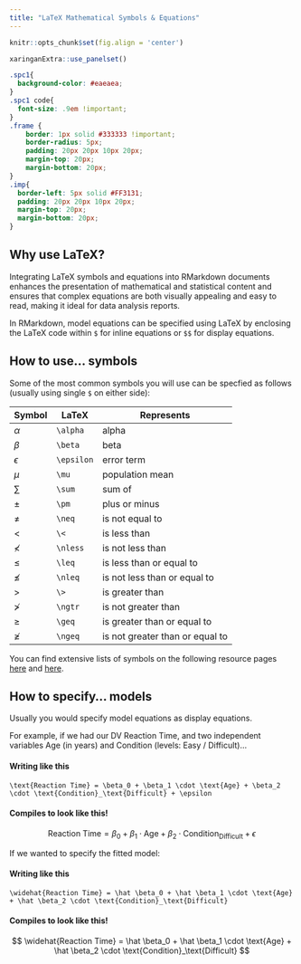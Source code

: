 ```yaml
---
title: "LaTeX Mathematical Symbols & Equations"
---
```


```r
knitr::opts_chunk$set(fig.align = 'center')
```

```r
xaringanExtra::use_panelset()
```


```css
.spc1{
  background-color: #eaeaea;
}
.spc1 code{
  font-size: .9em !important;
}
.frame {
    border: 1px solid #333333 !important; 
    border-radius: 5px; 
    padding: 20px 20px 10px 20px; 
    margin-top: 20px; 
    margin-bottom: 20px; 
}
.imp{
  border-left: 5px solid #FF3131;
  padding: 20px 20px 10px 20px; 
  margin-top: 20px; 
  margin-bottom: 20px; 
}
```

## Why use LaTeX?
  
Integrating LaTeX symbols and equations into RMarkdown documents enhances the presentation of mathematical and statistical content and ensures that complex equations are both visually appealing and easy to read, making it ideal for data analysis reports.

In RMarkdown, model equations can be specified using LaTeX by enclosing the LaTeX code within `$` for inline equations or `$$` for display equations.

## How to use... symbols
  
Some of the most common symbols you will use can be specfied as follows (usually using single `$` on either side):

| Symbol        | LaTeX                          | Represents |
|---------------|--------------------------------|------------|
| $\alpha$      |  `\alpha`  |                          alpha   |   
| $\beta$       |  `\beta`  |                           beta    |   
| $\epsilon$    |  `\epsilon`  |                     error term |         
| $\mu$         |  `\mu`  |                     population mean |   
| $\sum$        |  `\sum`  |                     sum of         |  
| $\pm$        |  `\pm`  |                     plus or minus    |  
| $\neq$        |  `\neq`  |                   is not equal to  |  
| $<$           |  `\<`  |                     is less than     |   
| $\nless$      |  `\nless`  |                is not less than  |  
| $\leq$        |  `\leq`  |         is less than or equal to   |  
| $\nleq$       |  `\nleq`  |    is not less than or equal to   |
| $>$           |  `\>`  |                     is greater than  |   
| $\ngtr$       |  `\ngtr`  |              is not greater than  |  
| $\geq$        |  `\geq`  |      is greater than or equal to   |  
| $\ngeq$       |  `\ngeq`  | is not greater than or equal to   |


You can find extensive lists of symbols on the following resource pages [here](https://kapeli.com/cheat_sheets/LaTeX_Math_Symbols.docset/Contents/Resources/Documents/index) and [here](https://oeis.org/wiki/List_of_LaTeX_mathematical_symbols). 


## How to specify... models
  
Usually you would specify model equations as display equations. 

For example, if we had our DV Reaction Time, and two independent variables Age (in years) and Condition (levels: Easy / Difficult)... 

::: {.panelset}

::: {.panel}

#### Writing like this 

`\text{Reaction Time} = \beta_0 + \beta_1 \cdot \text{Age} + \beta_2 \cdot \text{Condition}_\text{Difficult} + \epsilon`

:::

::: {.panel}

#### Compiles to look like this!  

$$
\text{Reaction Time} = \beta_0 + \beta_1 \cdot \text{Age} + \beta_2 \cdot \text{Condition}_\text{Difficult} + \epsilon
$$

:::

:::

If we wanted to specify the fitted model:

::: {.panelset}

::: {.panel}

#### Writing like this 

`\widehat{Reaction Time} = \hat \beta_0 + \hat \beta_1 \cdot \text{Age} + \hat \beta_2 \cdot \text{Condition}_\text{Difficult}`

:::

::: {.panel}

#### Compiles to look like this!  

$$
\widehat{Reaction Time} = \hat \beta_0 + \hat \beta_1 \cdot \text{Age} + \hat \beta_2 \cdot \text{Condition}_\text{Difficult} 
$$

:::

:::
